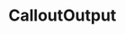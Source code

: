 

<Meta title="CalloutOutput" component={CalloutOutput} />

# CalloutOutput

<Story name="neutral">
  <CalloutOutput
    html="<p><b>NEUTRAL</b> CalloutOutput with <strong>HTML</strong></p>"
    kind="neutral"
  />
</Story>

<Story name="info">
  <CalloutOutput
    html="<p><b>INFO</b> CalloutOutput with <strong>HTML</strong></p>"
    kind="info"
  />
</Story>

<Story name="alert">
  <CalloutOutput
    html="<p><b>ALERT</b> CalloutOutput with <strong>HTML</strong></p>"
    kind="alert"
  />
</Story>

<Story name="danger">
  <CalloutOutput
    html="<p><b>DANGER</b> CalloutOutput with <strong>HTML</strong></p>"
    kind="danger"
  />
</Story>

<Story name="warn">
  <CalloutOutput
    html="<p><b>WARN</b> CalloutOutput with <strong>HTML</strong></p>"
    kind="warn"
  />
</Story>

<Story name="success">
  <CalloutOutput
    html="<p><b>SUCCESS</b> CalloutOutput with <strong>HTML</strong></p>"
    kind="success"
  />
</Story>
